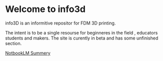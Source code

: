 # Welcome to info3d

info3D is an informitive repositor for FDM 3D printing.

The intent is to be a single resourse for beginneres in the field , educators students and makers. The site is curently in beta and has some unfinished section.

[NotbookLM Summery](https://notebooklm.google.com/notebook/8f7fc7de-39f0-42bb-a6a1-719a132a895c?_gl=1*1rlpwgh*_up*MQ..*_ga*Mzk1ODgzNzYzLjE3NTI1MTg2MTE.*_ga_W0LDH41ZCB*czE3NTI1MTg2MTAkbzEkZzEkdDE3NTI1MTg2MTAkajYwJGwwJGgw&gclid=CjwKCAjw1dLDBhBoEiwAQNRiQZ4l6h1zd8hwWNFZJXdX1WfWfCoVtNOwIL03fcGbxmuuNGFp4GxHKRoCd20QAvD_BwE&gbraid=0AAAAA-fwSsflxiVs1ukt8ANO-S1kGOkH5&original_referer=https:%2F%2Fnotebooklm.google%23&pli=1)

